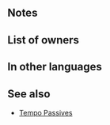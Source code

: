 {{Weapon Infobox
|tagid=SID_安くない曲刀
|intID=2787
|image=wep_sw118
|exclusive=1
|weaponType=Sword
|cost=400
|might=16
|range=1
|cooldown=-1
|effect=Accelerates Special trigger (cooldown count-1). If unit initiates combat or is within 2 spaces of an ally, grants bonus to Atk/Spd/Def/Res during combat based on the number of times unit has been enhanced using Dragonflowers (one or more times grants +6, zero times grants +4), and also, if unit has been enhanced using Dragonflowers two or more times, neutralizes effects that grant "Special cooldown charge +X" to foe or inflict "Special cooldown charge -X" on unit during combat.
|statModifiers=0,16,0,0,0
|required=Silver Sword
|properties=random_owner
}}
==Notes==
{{IfUnitInitiates}}
{{Temporary buffs}}
{{CooldownChargePlusNeutralization}}
{{CooldownChargeMinusNeutralization}}
==List of owners==
{{Skill Hero List}}
==In other languages==
{{OtherLanguages
|japanese=安くない曲刀
|german=Teure Klinge
|spanishEU=Sable costoso
|spanishLA=Sable costoso
|french=Sabre onéreux
|italian=Lama costosa
|chineseTW=貴重的彎刀
|portuguese=Sabre oneroso
}}
==See also==
{{See also skills|cond=Description LIKE '%dragonflower%' OR (Description LIKE '%neutralizes%Special cooldown charge +X%Special cooldown charge -X%' OR Description LIKE '%neutralizes%Special cooldown charge -X%Special cooldown charge +X%') AND Description NOT LIKE '%transforms%+7 damage when Special triggers%neutralizes effects%' AND WikiName NOT LIKE '%Tempo%'}}
* [[Skill families#Tempo|Tempo Passives]]
{{Weapons Navbox}}